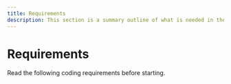 ```yaml
---
title: Requirements
description: This section is a summary outline of what is needed in the process od developing a device app. You may use this list as a checklist.  
---
```



# Requirements

Read the following coding requirements before starting.

<Cards num={2}>
  <Card
    title="Security"
    href="/docs/device-app/develop/requirements/security"
  />
  <Card
    title="Development"
    href="/docs/device-app/develop/requirements/development"
  />
</Cards>
